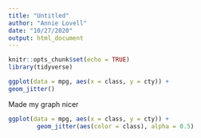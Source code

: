 ```yaml
---
title: "Untitled"
author: "Annie Lovell"
date: "10/27/2020"
output: html_document
---
```


```r
knitr::opts_chunk$set(echo = TRUE)
library(tidyverse)
```

```r
ggplot(data = mpg, aes(x = class, y = cty)) +
geom_jitter()
```

Made my graph nicer
```r
ggplot(data = mpg, aes(x = class, y = cty)) +
		geom_jitter(aes(color = class), alpha = 0.5)
```
